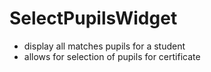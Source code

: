 
<Meta title="SelectPupilsWidget" component={SelectPupilsWidget} />

# SelectPupilsWidget

-   display all matches pupils for a student
-   allows for selection of pupils for certificate

<Story name="SelectedPupilsWidget">
    <SelectPupilsWidget />
</Story>
